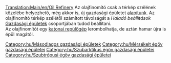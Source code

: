 [[Translation:Main/en/Oil Refinery]]{{en/-}}
{{hu/Gazdasági épületek|kép=Oilrefinery.png
|név=Olajfinomító
|klíma=[[Main/en/Éghajlatok/Hu#Mérsékelt|mérsékelt]], [[Main/en/Éghajlatok/Hu#Szubarktikus|szubarktikus]], [[Main/en/Éghajlatok/Hu#Szubtrópusi|szubtrópusi]].
|elfogad=[[Main/hu/Olaj|olajat]]
|előállít=[[Main/hu/Áru|árut]]
}}
Az olajfinomító csak a térkép szélének közelébe helyezhető, még akkor is, új gazdasági épületet [[Main/en/Gazdasági épületek/Hu#Új gazdasági épület alapítása|alapítunk]]. Az olajfinomító térkép szélétől számított távolságát a ''Haladó beállítások'' [[Main/en/Haladó beállítások/Gazdaság/Hu#Gazdasági épületek|Gazdasági épületek]] csoportjában tudod beállítani.<br>
Az olajfinomítót egy [[Main/en/Katasztrófák/Hu#Olajfinomító robbanás|katonai repülőgép]] lerombolhatja, de aztán hamar újra is épül magától.

{{hu/Navbox Gazdasági épületek}}

[[Category:hu/Másodlagos gazdasági épületek]]
[[Category:hu/Mérsékelt égöv gazdasági épületei]]
[[Category:hu/Szubarktikus égöv gazdasági épületei]]
[[Category:hu/Szubtrópusi égöv gazdasági épületei]]
